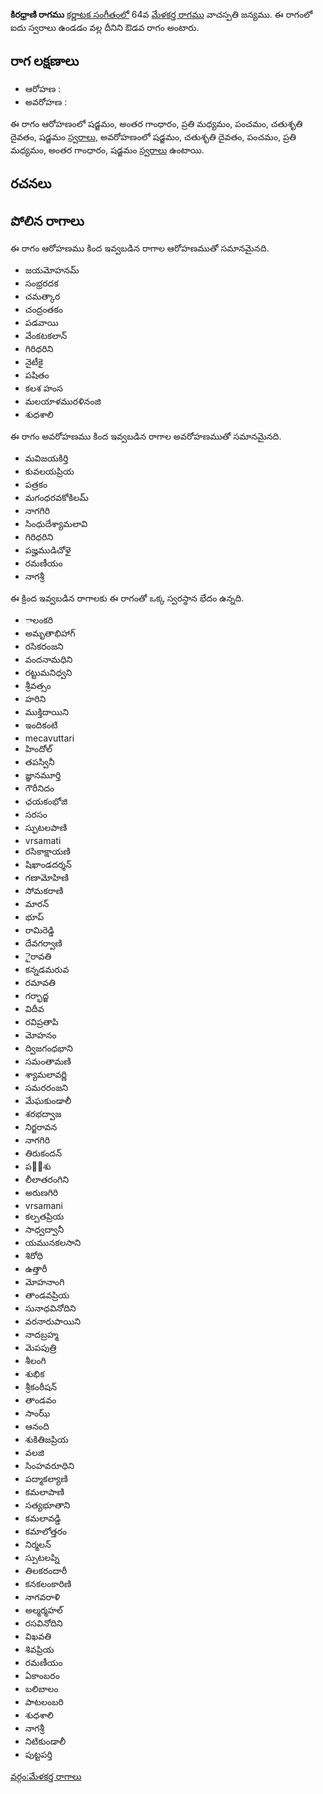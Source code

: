 {{Infobox ragam
	| name          	= కిరధ్రాణి
	| synonym	    	= 
	| mela          	= 
	| chakra        	= 
	| janaka        	= 
	| type          	= ఔడవ
	| arohanam      	= {{svaraC|S|G3|M2|P|D2|S'}} 
	| avarohanam    	= {{svaraC|S'|D2|P|M2|G3|S}}
	| jeeva         	=
	| chhaya        	=
	| nyasa         	=
	| vishesha      	= 
	| equivalent  		= 
}}
{{కర్ణాటక సంగీత రాగాలు}}
'''కిరధ్రాణి రాగము''' [[కర్ణాటక సంగీతం]]లో 64వ [[మేళకర్త రాగము]] వాచస్పతి జన్యము.  ఈ రాగంలో ఐదు స్వరాలు ఉండడం వల్ల దీనిని ఔడవ రాగం అంటారు.


==రాగ లక్షణాలు==


* ఆరోహణ : {{svaraC|S|G3|M2|P|D2|S'}} 
* అవరోహణ : {{svaraC|S'|D2|P|M2|G3|S}}

ఈ రాగం ఆరోహణంలో షడ్జమం, అంతర గాంధారం, ప్రతి మధ్యమం, పంచమం, చతుశృతి దైవతం, షడ్జమం [[స్వరాలు]], అవరోహణంలో షడ్జమం, చతుశృతి దైవతం, పంచమం, ప్రతి మధ్యమం, అంతర గాంధారం, షడ్జమం [[స్వరాలు]] ఉంటాయి.

==రచనలు==



==పోలిన రాగాలు==
ఈ రాగం ఆరోహణము కింద ఇవ్వబడిన రాగాల ఆరోహణముతో సమానమైనది.
* జయమోహనమ్
* సంభ్రరదక
* చమత్కార
* చంద్రంతకం
* పడవాయి
* వేంకటకలాన్
* గిరిధరిని
* నైటీకై
* పషితం
* కలశ హంస
* మలయాళమురళినంజి
* శుధశాలి

ఈ రాగం అవరోహణము కింద ఇవ్వబడిన రాగాల అవరోహణముతో సమానమైనది.
* మవిజయకిర్తి
* కువలయప్రియ
* పత్రకం
* మగంధరవకోకిలమ్
* నాగగిరి
* సింధుదేశ్యామలావి
* గిరిధరిని
* పజ్హముడిచోళై
* రమణీయం
* నాగశ్రీ

ఈ క్రింద ఇవ్వబడిన రాగాలకు ఈ రాగంతో ఒక్క స్వరస్థాన భేదం ఉన్నది.
* ాలంకరి
* అమృతాభిహాగ్
* రసికరంజని
* వందనామధిని
* రట్టుమనిధ్వని
* శ్రీవత్సం
* హరిని
* ముక్తిదాయిని
* ఇందికంటి
* mecavuttari
* హిందోల్
* తపస్వినీ
* జ్ఞానమూర్తి
* గౌరీనిదం
* ఛయకంభోజి
* సరసం
* స్ఫుటలపాణి
* vrsamati
* రసికాక్షాయణి
* షిఖాండదర్శన్
* గణామోహిణి
* సోమకరాణి
* మారన్
* భూప్
* రామిరెడ్డి
* దేవగర్వాణి
* ైరావతి
* కన్నడమరువ
* రమావతి
* గర్భాద్జ
* విదీవ
* రవిప్రతాపి
* మోహనం
* ద్విజగంధభాని
* సమంతామణి
* శ్యామలావర్ణి
* సమరరంజని
* మేఘకుండాలీ
* శరభద్వాజ
* నిర్జరావన
* నాగగిరి
* తిరుకందన్
* పల఼శు
* లీలాతరంగిని
* అరుణగిరి
* vrsamani
* కల్పతప్రియ
* సాధ్వద్వానీ
* యమునకలసాని
* శిరోధి
* ఉత్తారీ
* మోహనాంగి
* తాండవప్రియ
* సునాధవినోదిని
* వరనారుపాయిని
* నాదబ్రహ్మ
* మెపపుత్రి
* శీలంగి
* శుభిక
* శ్రీకంఠీషన్
* తాండవం
* సాంఝ్
* ఆనంది
* శుకితిజప్రియ
* వలజి
* సింహవరూధిని
* పద్మాకల్యాణి
* కమలాపాణి
* సత్యభూతాని
* కమలావడ్డి
* కమాలోత్తరం
* నిర్మలన్
* స్పుటలప్ని
* తిలకరందారీ
* కనకలంకారిణి
* నాగవరాళి
* అల్మర్మహల్
* రసవినోదిని
* విఖవతి
* శివప్రియ
* రమణీయం
* ఏకాంబరం
* బలిబాలం
* పాటలంబరి
* శుధశాలి
* నాగశ్రీ
* నిటికుండాలీ
* పుట్టపర్తి



[[వర్గం:మేళకర్త రాగాలు]]